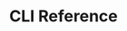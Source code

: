 ---
title: CLI Reference
url: https://github.com/zapier/zapier-platform/blob/main/packages/cli/docs/cli.md
---